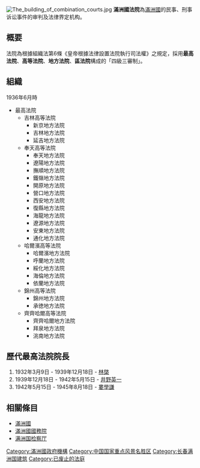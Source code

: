 [[File:The_building_of_combination_courts.jpg|thumb]]
{{文物保护单位
| 级别 = 全国
| 名称 = 伪满皇宫及日伪军政机构旧址
|子项目= 满洲国综合法衙
| 图片 = 
| 编号 = 7-1682
| 分类 = 近现代重要史迹及代表性建筑
| 时代 = 1932年-1945年
| 所在 = {{CHN}}[[吉林省|吉林省]][[长春市|长春市]][[朝阳区|朝阳区]]
| 登录 = 2013年
| Cat = 吉林全国重点文物保护单位
}}
'''滿洲國法院'''為[[滿洲國|滿洲國]]的民事、刑事诉讼事件的审判及法律界定机构。
==概要==
法院為根據組織法第6條《皇帝根據法律設置法院執行司法權》之規定，採用'''最高法院'''、'''高等法院'''、'''地方法院'''、'''區法院'''構成的「四級三審制」。

==組織==
1936年6月時
*最高法院
**吉林高等法院
***新京地方法院
***吉林地方法院
***延吉地方法院
**奉天高等法院
***奉天地方法院
***遼陽地方法院
***撫順地方法院
***鐵嶺地方法院
***開原地方法院
***營口地方法院
***西安地方法院
***復縣地方法院
***海龍地方法院
***遼源地方法院
***安東地方法院
***通化地方法院
**哈爾濱高等法院
***哈爾濱地方法院
***呼蘭地方法院
***綏化地方法院
***海倫地方法院
***依蘭地方法院
**錦州高等法院
***錦州地方法院
***承徳地方法院
**齊齊哈爾高等法院
***齊齊哈爾地方法院
***拜泉地方法院
***洮南地方法院

==歷代最高法院院長==
# 1932年3月9日 - 1939年12月18日 - [[林棨|林棨]]
# 1939年12月18日 - 1942年5月15日 - [[井野英一|井野英一]]
# 1942年5月15日 - 1945年8月18日 - [[婁學謙|婁學謙]]

== 相關條目 ==
* [[滿洲國|滿洲國]]
* [[滿洲國國務院|滿洲國國務院]]
* [[满洲国检察厅|满洲国检察厅]]

{{吉林全国重点文物保护单位}}
{{滿洲國政府機構}}

[[Category:滿洲國政府機構|Category:滿洲國政府機構]]
[[Category:中国国家重点风景名胜区|Category:中国国家重点风景名胜区]]
[[Category:长春满洲国建筑|Category:长春满洲国建筑]]
[[Category:已废止的法庭|Category:已废止的法庭]]